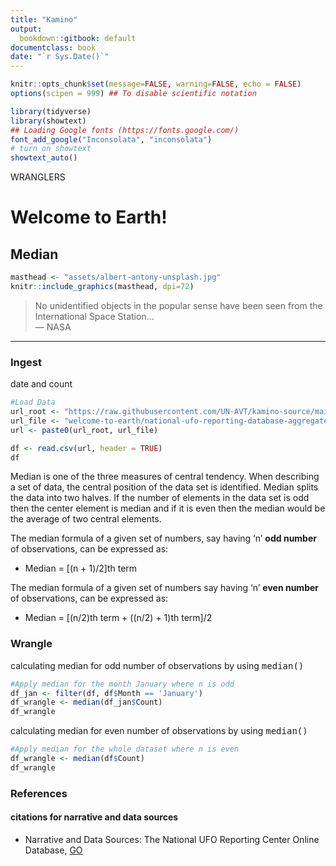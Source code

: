 ```yaml
---
title: "Kamino"
output:
  bookdown::gitbook: default
documentclass: book
date: "`r Sys.Date()`"
---
```


```r

knitr::opts_chunk$set(message=FALSE, warning=FALSE, echo = FALSE)
options(scipen = 999) ## To disable scientific notation

library(tidyverse)
library(showtext)
## Loading Google fonts (https://fonts.google.com/)
font_add_google("Inconsolata", "inconsolata")
# turn on showtext
showtext_auto()

```

WRANGLERS 


# Welcome to Earth! 
## Median

```r

masthead <- "assets/albert-antony-unsplash.jpg"
knitr::include_graphics(masthead, dpi=72)

```

> No unidentified objects in the popular sense have been seen from the International Space Station...\
--- NASA\


***

### Ingest

date and count

```r

#Load Data
url_root <- "https://raw.githubusercontent.com/UN-AVT/kamino-source/main/sources/0-shared/data/"
url_file <- "welcome-to-earth/national-ufo-reporting-database-aggregated.csv"
url <- paste0(url_root, url_file)

df <- read.csv(url, header = TRUE)
df

```

Median is one of the three measures of central tendency. When describing a set of data, the central position of the data set is identified. Median splits the data into two halves. If the number of elements in the data set is odd then the center element is median and if it is even then the median would be the average of two central elements.

The median formula of a given set of numbers, say having 'n' __odd number__ of observations, can be expressed as:

* Median = [(n + 1)/2]th term

The median formula of a given set of numbers say having 'n' __even number__ of observations, can be expressed as:

* Median = [(n/2)th term + ((n/2) + 1)th term]/2


### Wrangle

calculating median for odd number of observations by using <kbd>median()</kbd>


```r

#Apply median for the month January where n is odd
df_jan <- filter(df, df$Month == 'January')
df_wrangle <- median(df_jan$Count)
df_wrangle

```

calculating median for even number of observations by using <kbd>median()</kbd>

```r

#Apply median for the whole dataset where n is even
df_wrangle <- median(df$Count)
df_wrangle

```

### References
#### citations for narrative and data sources

* Narrative and Data Sources: The National UFO Reporting Center Online Database, [GO](http://www.nuforc.org/webreports.html){target="_blank"}
